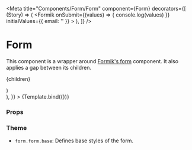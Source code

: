 

<Meta
  title="Components/Form/Form"
  component={Form}
  decorators={[
    (Story) => (
      <Formik
        onSubmit={(values) => {
          console.log(values)
        }}
        initialValues={{ email: '' }}
      >
        <Story />
      </Formik>
    ),
  ]}
/>

# Form

This component is a wrapper around [Formik's form](https://formik.org/docs/api/form) component.
It also applies a gap between its children.

  <Form {...args}>{children}</Form>
)

<Canvas>
  <Story
    name="Default"
    args={{
      children: (
        <>
          <div className="p-4 bg-gray" />
          <div className="p-4 bg-gray-100" />
          <div className="p-4 bg-gray" />
        </>
      ),
    }}
  >
    {Template.bind({})}
  </Story>
</Canvas>

### Props

<ArgsTable story="Default" />

### Theme

- `form.form.base`: Defines base styles of the form.
